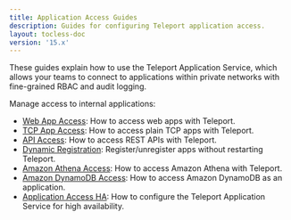 ```yaml
---
title: Application Access Guides
description: Guides for configuring Teleport application access.
layout: tocless-doc
version: '15.x'
---
```


These guides explain how to use the Teleport Application Service, which allows
your teams to connect to applications within private networks with fine-grained
RBAC and audit logging.

Manage access to internal applications:

- [Web App Access](/docs/application-access/guides/connecting-apps): How to access web apps with Teleport.
- [TCP App Access](/docs/application-access/guides/tcp): How to access plain TCP apps with Teleport.
- [API Access](/docs/application-access/guides/api-access): How to access REST APIs with Teleport.
- [Dynamic Registration](/docs/application-access/guides/dynamic-registration): Register/unregister apps without restarting Teleport.
- [Amazon Athena Access](/docs/application-access/guides/amazon-athena): How to access Amazon Athena with Teleport.
- [Amazon DynamoDB Access](/docs/application-access/guides/dynamodb): How to access Amazon DynamoDB as an application.
- [Application Access HA](/docs/application-access/guides/ha): How to configure the Teleport Application Service for high availability.
